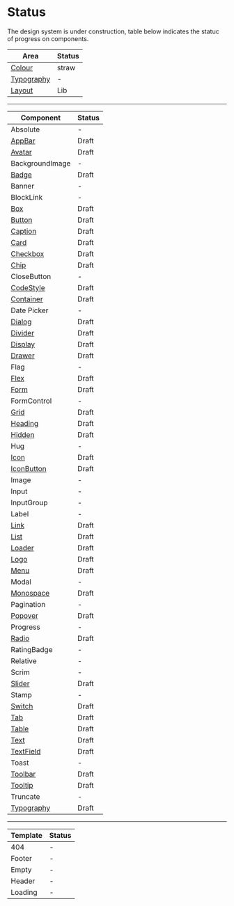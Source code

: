 
<Meta title="Design System/Status" />

# Status

The design system is under construction, table below indicates the statuc of progress on components.

| Area                                                                       | Status |
| -------------------------------------------------------------------------- | ------ |
| [Colour](/components/?path=/docs/design-system-colour--page)               | straw  |
| [Typography](/components/?path=/docs/design-system-typography--typography) | -      |
| [Layout](https://github.com/commitd/layout)                                | Lib    |

---

| Component                                                                  | Status |
| -------------------------------------------------------------------------- | ------ |
| Absolute                                                                   | -      |
| [AppBar](/components/?path=/docs/components-appbar--default-story)         | Draft  |
| [Avatar](/components/?path=/docs/components-avatar--default-story)         | Draft  |
| BackgroundImage                                                            | -      |
| [Badge](/components/?path=/docs/components-badge--default-story)           | Draft  |
| Banner                                                                     | -      |
| BlockLink                                                                  | -      |
| [Box](/components/?path=/docs/components-box--default-story)               | Draft  |
| [Button](/components/?path=/docs/components-button--default-story)         | Draft  |
| [Caption](/components/?path=/docs/design-system-typography--variations)    | Draft  |
| [Card](/components/?path=/docs/components-card--default-story)             | Draft  |
| [Checkbox](/components/?path=/docs/components-checkbox--default-story)     | Draft  |
| [Chip](/components/?path=/docs/components-chip--default-story)             | Draft  |
| CloseButton                                                                | -      |
| [CodeStyle](/components/?path=/docs/components-codeestyle--default-story)  | Draft  |
| [Container](/components/?path=/docs/components-container--default-story)   | Draft  |
| Date Picker                                                                | -      |
| [Dialog](/components/?path=/docs/components-dialog--default-story)         | Draft  |
| [Divider](/components/?path=/docs/components-divider--default-story)       | Draft  |
| [Display](/components/?path=/docs/design-system-typography--display)       | Draft  |
| [Drawer](/components/?path=/docs/components-drawer--default-story)         | Draft  |
| Flag                                                                       | -      |
| [Flex](/components/?path=/docs/components-flex--default-story)             | Draft  |
| [Form](/components/?path=/docs/components-form--default-story)             | Draft  |
| FormControl                                                                | -      |
| [Grid](/components/?path=/docs/components-grid--default-story)             | Draft  |
| [Heading](/components/?path=/docs/design-system-typography--heading)       | Draft  |
| [Hidden](/components/?path=/docs/components-hidden--default-story)         | Draft  |
| Hug                                                                        | -      |
| [Icon](/components/?path=/docs/components-icon--default-story)             | Draft  |
| [IconButton](/components/?path=/docs/components-iconButton--default-story) | Draft  |
| Image                                                                      | -      |
| Input                                                                      | -      |
| InputGroup                                                                 | -      |
| Label                                                                      | -      |
| [Link](/components/?path=/docs/components-link--default-story)             | Draft  |
| [List](/components/?path=/docs/components-list--default-story)             | Draft  |
| [Loader](/components/?path=/docs/components-loader--default-story)         | Draft  |
| [Logo](/components/?path=/docs/components-logo--default-story)             | Draft  |
| [Menu](/components/?path=/docs/components-menu--default-story)             | Draft  |
| Modal                                                                      | -      |
| [Monospace](/components/?path=/docs/design-system-typography--variations)  | Draft  |
| Pagination                                                                 | -      |
| [Popover](/components/?path=/docs/components-popover--default-story)       | Draft  |
| Progress                                                                   | -      |
| [Radio](/components/?path=/docs/components-radio--default-story)           | Draft  |
| RatingBadge                                                                | -      |
| Relative                                                                   | -      |
| Scrim                                                                      | -      |
| [Slider](/components/?path=/docs/components-slider--default-story)         | Draft  |
| Stamp                                                                      | -      |
| [Switch](/components/?path=/docs/components-switch--default-story)         | Draft  |
| [Tab](/components/?path=/docs/components-tab--default-story)               | Draft  |
| [Table](/components/?path=/docs/components-table--default-story)           | Draft  |
| [Text](/components/?path=/docs/design-system-typography--text)             | Draft  |
| [TextField](/components/?path=/docs/components-textfield--default-story)   | Draft  |
| Toast                                                                      | -      |
| [Toolbar](/components/?path=/docs/components-toolbar--default-story)       | Draft  |
| [Tooltip](/components/?path=/docs/components-tooltip--default-story)       | Draft  |
| Truncate                                                                   | -      |
| [Typography](/components/?path=/docs/design-system-typography--typography) | Draft  |

---

| Template | Status |
| -------- | ------ |
| 404      | -      |
| Footer   | -      |
| Empty    | -      |
| Header   | -      |
| Loading  | -      |
